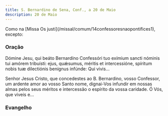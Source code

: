 ```yaml
---
title: S. Bernardino de Sena, Conf., a 20 de Maio
description: 20 de Maio
---
```


<aside>
  Como na [Missa Os justi](/missal/comum/14confessoresnaopontifices1), excepto:
</aside>


### Oração

<div class="side-by-side not-content">

Dómine Jesu, qui beáto Bernardíno Confessóri tuo exímium sancti nóminis tui amórem tribuísti: ejus, quǽsumus, méritis et intercessióne, spíritum nobis tuæ dilectiónis benígnus infúnde: Qui vivis...

Senhor Jesus Cristo, que concedestes ao B. Bernardino, vosso Confessor, um ardente amor ao vosso Santo nome, dignai-Vos infundir em nossas almas pelos seus méritos e intercessão o espírito da vossa caridade. Ó Vós, que viveis e...

</div>

### Evangelho

<LinkCard
  href="/missal/comum/16abades#evangelho"
  title="Abades - Missa Os justi"
/>
